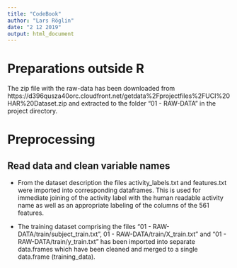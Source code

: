 ```yaml
---
title: "CodeBook"
author: "Lars Röglin"
date: "2 12 2019"
output: html_document
---
```


# Preparations outside R

The zip file with the raw-data has been downloaded from https://d396qusza40orc.cloudfront.net/getdata%2Fprojectfiles%2FUCI%20HAR%20Dataset.zip and extracted to the folder "01 - RAW-DATA" in the project directory.

# Preprocessing

## Read data and clean variable names

* From the dataset description the files activity_labels.txt and features.txt were imported into corresponding dataframes. This is used for immediate joining of the activity label with the human readable activity name as well as an appropriate labeling of the columns of the 561 features.

* The training dataset comprising the files "01 - RAW-DATA/train/subject_train.txt", 01 - RAW-DATA/train/X_train.txt" and "01 - RAW-DATA/train/y_train.txt" has been imported into separate data.frames which have been cleaned and merged to a single data.frame (training_data).